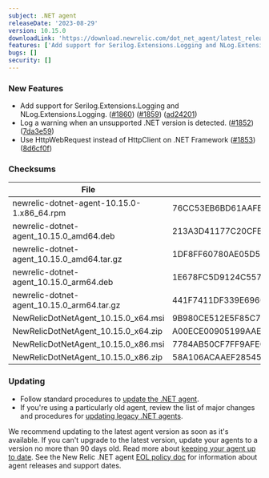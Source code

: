 ```yaml
---
subject: .NET agent
releaseDate: '2023-08-29'
version: 10.15.0
downloadLink: 'https://download.newrelic.com/dot_net_agent/latest_release'
features: ['Add support for Serilog.Extensions.Logging and NLog.Extensions.Logging.','Log a warning when an unsupported .NET version is detected.','Use HttpWebRequest instead of HttpClient on .NET Framework.']
bugs: []
security: []
---
```


### New Features

* Add support for Serilog.Extensions.Logging and NLog.Extensions.Logging. ([#1860](https://github.com/newrelic/newrelic-dotnet-agent/issues/1860)) ([#1859](https://github.com/newrelic/newrelic-dotnet-agent/issues/1859)) ([ad24201](https://github.com/newrelic/newrelic-dotnet-agent/commit/ad242019989b9105b1ccb0dd5602640a057f3333))
* Log a warning when an unsupported .NET version is detected. ([#1852](https://github.com/newrelic/newrelic-dotnet-agent/issues/1852)) ([7da3e59](https://github.com/newrelic/newrelic-dotnet-agent/commit/7da3e59c9e9dbf865053de5eccd448560f5d78ce))
* Use HttpWebRequest instead of HttpClient on .NET Framework ([#1853](https://github.com/newrelic/newrelic-dotnet-agent/issues/1853)) ([8d6cf0f](https://github.com/newrelic/newrelic-dotnet-agent/commit/8d6cf0faf1b08eb54cc76f8fcbb21d7afc994140))

### Checksums
| File | SHA - 256  Hash |
| ---| ---|
| newrelic-dotnet-agent-10.15.0-1.x86_64.rpm | 76CC53EB6BD61AAFB4ECA6E1D6E4D55F9247502502F835C32351B1E577C7400D |
| newrelic-dotnet-agent_10.15.0_amd64.deb | 213A3D41177C20CFB37E68D19CAF98A4AA014E1D69FE6F3C438EC50895C0D562 |
| newrelic-dotnet-agent_10.15.0_amd64.tar.gz | 1DF8FF60780AE05D56277A9414DA0C1C2A436C56C864E5E5959706D1323E84F5 |
| newrelic-dotnet-agent_10.15.0_arm64.deb | 1E678FC5D9124C55789D88781BE257FE8A1A45F11DE1C2B677E782725E049D47 |
| newrelic-dotnet-agent_10.15.0_arm64.tar.gz | 441F7411DF339E696069C051302647732A0535312529F5AF51E1693F25E35256 |
| NewRelicDotNetAgent_10.15.0_x64.msi | 9B980CE512E5F85C73C7EF814E9C61DB3B14FB6AD88373359F063D9E651970BC |
| NewRelicDotNetAgent_10.15.0_x64.zip | A00ECE00905199AAEB6DE7AE9CA37C07EDC87EE2794D703330087F979AF20E57 |
| NewRelicDotNetAgent_10.15.0_x86.msi | 7784AB50CF7FF9AFE0193ADAA7FAF06CF4061FA096652140284DF0269B5AADCD |
| NewRelicDotNetAgent_10.15.0_x86.zip | 58A106ACAAEF28545F319D4F3D640A023C0F0F407173553AA9CBD8588FE2DD5B |


### Updating

* Follow standard procedures to [update the .NET agent](/docs/agents/net-agent/installation-configuration/update-net-agent).
* If you're using a particularly old agent, review the list of major changes and procedures for [updating legacy .NET agents](/docs/agents/net-agent/troubleshooting/upgrade-legacy-net-agents).

We recommend updating to the latest agent version as soon as it's available. If you can't upgrade to the latest version, update your agents to a version no more than 90 days old. Read more about [keeping your agent up to date](/docs/new-relic-solutions/new-relic-one/install-configure/update-new-relic-agent).
See the New Relic .NET agent [EOL policy doc](/docs/apm/agents/net-agent/getting-started/net-agent-eol-policy) for information about agent releases and support dates.
